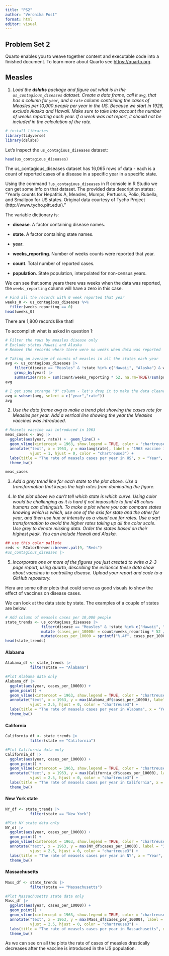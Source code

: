 ```yaml
---
title: "PS2"
author: "Veronika Post"
format: html
editor: visual
---
```


## Problem Set 2

Quarto enables you to weave together content and executable code into a finished document. To learn more about Quarto see <https://quarto.org>.

## Measles

1.  *Load the **dslabs** package and figure out what is in the `us_contagious_diseases` dataset. Create a data frame, call it `avg`, that has a column for `year`, and a `rate` column containing the cases of Measles per 10,000 people per year in the US. Because we start in 1928, exclude Alaska and Hawaii. Make sure to take into account the number of weeks reporting each year. If a week was not report, it should not be included in the calculation of the rate.*

```r
# install libraries
library(tidyverse)
library(dslabs)
```

Let's inspect the `us_contagious_diseases` dataset:

```r
head(us_contagious_diseases)
```

The us_contagious_diseases dataset has 16,065 rows of data - each is a count of reported cases of a disease in a specific year in a specific state.

Using the command `?us_contagious_diseases` in R console in R Studio we can get some info on that dataset. The provided data description states: "Yearly counts for Hepatitis A, Measles, Mumps, Pertussis, Polio, Rubella, and Smallpox for US states. Original data courtesy of Tycho Project (http://www.tycho.pitt.edu/)."

The variable dictionary is:

-   **disease**. A factor containing disease names.

-   **state**. A factor containing state names.

-   **year**.

-   **weeks_reporting**. Number of weeks counts were reported that year.

-   **count**. Total number of reported cases.

-   **population**. State population, interpolated for non-census years.

We can see that some years there was weeks when the data was reported, the `weeks_reporting` column will have a zero in this case.

```r
# Find all the records with 0 week reported that year
weeks_0 <- us_contagious_diseases %>% 
  filter(weeks_reporting == 0)
head(weeks_0)
```

There are 1,800 records like that!

To accomplish what is asked in question 1:

```r
# Filter the rows by measles disease only
# Exclude states Hawaii and Alaska
# Remove the records where there were no weeks when data was reported

# Taking an average of counts of measles in all the states each year
avg <- us_contagious_diseases |> 
    filter(disease == "Measles" & !state %in% c("Hawaii", "Alaska") & weeks_reporting > 0) |>
    group_by(year) |>
    summarize(rate = sum(count/weeks_reporting * 52, na.rm=TRUE)/sum(population) * 10,000)
avg
```

```r
# I get some strange "0" column - let's drop it to make the data cleaner
avg = subset(avg, select = c("year","rate"))
avg
```

2.  *Use the data frame avg to make a trend plot showing the cases rate for Measles per year. Add a vertical line showing the year the Measles vaccines was introduced.*

```r
# Measels vaccine was introduced in 1963
meas_cases <- avg |> 
  ggplot(aes(year, rate)) +  geom_line() +
  geom_vline(xintercept = 1963, show.legend = TRUE, color = "chartreuse3") +
  annotate("text", x = 1963, y = max(avg$rate), label = "1963 vaccine introduced", 
           vjust = 1, hjust = 0, color = "chartreuse3") +
  labs(title = "The rate of measels cases per year in US", x = "Year", y = "Rate of Measels cases per 10,000") +
  theme_bw()

meas_cases
```

3.  *Add a grey trend line for each state to the plot above. Use a transformation that keeps the high rates from dominating the figure.*

4.  *In the plot above we can't tell which state is which curve. Using color would be challenging as it is hard if not impossible to find 48 colors humans can distinguish. To make a plot where you can compare states knowing which is which, use one of the axis for state and the other for year, and then use hue or intensity as a visual cue for rates. Use a sqrt transformation to avoid the higher rates taking up all the color scale. Use grey to denote missing data. Order the states based on their highest peak. You can include Hawaii and Alaska.*

```r
## use this color pallete
reds <- RColorBrewer::brewer.pal(9, "Reds")
#us_contagious_diseases |>
```

5.  *Incorporate one or more of the figures you just created to write a 2-3 page report, using quarto, describing the evidence these data show about vaccines in controlling disease. Upload your report and code to a GitHub repository.*

Hera are some other plots that could serve as good visuals to show the effect of vaccines on disease cases.

We can look at the data state by state. The examples of a couple of states are below.

```r
# Add column of measels cases per 10,000 people 
state_trends <- us_contagious_diseases |>
                filter(disease == "Measles" & !state %in% c("Hawaii", "Alaska") & weeks_reporting > 0) |>
                mutate (cases_per_10000r = count/weeks_reporting * 52 /population * 10,000) |>
                mutate(cases_per_10000 = sprintf("%.4f", cases_per_10000r))
head(state_trends)
```

#### Alabama

```r
Alabama_df <- state_trends |> 
           filter(state == "Alabama")

#Plot Alabama data only
Alabama_df |> 
  ggplot(aes(year, cases_per_10000)) + 
  geom_point() +
  geom_vline(xintercept = 1963, show.legend = TRUE, color = "chartreuse3") +
  annotate("text", x = 1963, y = max(Alabama_df$cases_per_10000), label = "1963 vaccine introduced", 
           vjust = 2.5, hjust = 0, color = "chartreuse3") +
  labs(title = "The rate of measels cases per year in Alabama", x = "Year", y = "Rate of Measels cases per 10,000") +
  theme_bw()
```

#### California

```r
California_df <- state_trends |> 
           filter(state == "California")

#Plot California data only
California_df |> 
  ggplot(aes(year, cases_per_10000)) + 
  geom_point() +
  geom_vline(xintercept = 1963, show.legend = TRUE, color = "chartreuse3") +
  annotate("text", x = 1963, y = max(California_df$cases_per_10000), label = "1963 vaccine introduced", 
           vjust = 2.5, hjust = 0, color = "chartreuse3") +
  labs(title = "The rate of measels cases per year in California", x = "Year", y = "Rate of Measels cases per 10,000") +
  theme_bw()
```

#### New York state

```r
NY_df <- state_trends |> 
           filter(state == "New York")

#Plot NY state data only
NY_df |> 
  ggplot(aes(year, cases_per_10000)) + 
  geom_point() +
  geom_vline(xintercept = 1963, show.legend = TRUE, color = "chartreuse3") +
  annotate("text", x = 1963, y = max(NY_df$cases_per_10000), label = "1963 vaccine introduced", 
           vjust = 2.5, hjust = 0, color = "chartreuse3") +
  labs(title = "The rate of measels cases per year in NY", x = "Year", y = "Rate of Measels cases per 10,000") +
  theme_bw()
```

#### Massachusetts

```r
Mass_df <- state_trends |> 
           filter(state == "Massachusetts")

#Plot Massachusetts state data only
Mass_df |> 
  ggplot(aes(year, cases_per_10000)) + 
  geom_point() +
  geom_vline(xintercept = 1963, show.legend = TRUE, color = "chartreuse3") +
  annotate("text", x = 1963, y = max(Mass_df$cases_per_10000), label = "1963 vaccine introduced", 
           vjust = 2.5, hjust = 0, color = "chartreuse3") +
  labs(title = "The rate of measels cases per year in Massachusetts", x = "Year", y = "Rate of Measels cases per 10,000") +
  theme_bw()
```

As we can see on all the plots the rate of cases of measles drastically decreases after the vaccine is introduced in the US population.
